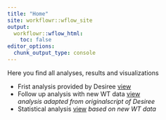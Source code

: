 ```yaml
---
title: "Home"
site: workflowr::wflow_site
output:
  workflowr::wflow_html:
    toc: false
editor_options:
  chunk_output_type: console
---
```



Here you find all analyses, results and visualizations


* Frist analysis provided by Desiree [view](00_Original_Analysis.html)
* Follow up analysis with new WT data [view](00.1_Original_Analysis_Integrated.html) <br>*analysis adapted from originalscript of Desiree*
* Statistical analysis [view](01_Biostat.html) *based on new WT data*

